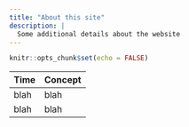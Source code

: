 ```yaml
---
title: "About this site"
description: |
  Some additional details about the website
---
```


```r
knitr::opts_chunk$set(echo = FALSE)
```

| Time | Concept | 
| --- | --- |
| blah | blah |
| blah | blah |